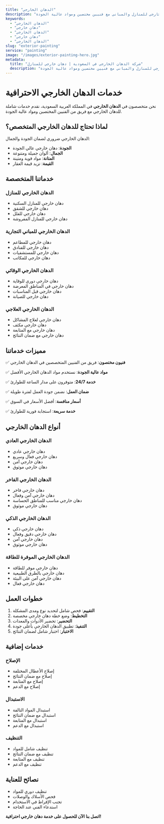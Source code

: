 ```yaml
---
title: "الدهان الخارجي"
description: "خدمات الدهان الخارجي للمنازل والمباني مع فنيين مختصين ومواد عالية الجودة"
keywords:
  - "الدهان الخارجي"
  - "دهان خارجي"
  - "الدهان الخارجي"
  - "دهان خارجي"
  - "الدهان الخارجي"
slug: "exterior-painting"
service: "painting"
image: "/images/exterior-painting-hero.jpg"
metadata:
  title: "شركة الدهان الخارجي في السعودية | دهان خارجي للمنازل"
  description: "أفضل شركة دهان خارجي في السعودية. خدمات الدهان الخارجي للمنازل والمباني مع فنيين مختصين ومواد عالية الجودة."
---
```


# خدمات الدهان الخارجي الاحترافية

نحن متخصصون في **الدهان الخارجي** في المملكة العربية السعودية، نقدم خدمات شاملة للدهان الخارجي مع فريق من الفنيين المختصين ومواد عالية الجودة.

## لماذا تحتاج للدهان الخارجي المتخصص؟

الدهان الخارجي ضروري لضمان الجودة والجمال:

- **الجودة**: دهان خارجي عالي الجودة
- **الجمال**: ألوان جميلة ومتنوعة
- **المتانة**: مواد قوية ومتينة
- **القيمة**: تزيد قيمة العقار

## خدماتنا المتخصصة

### الدهان الخارجي للمنازل
- دهان خارجي للمنازل السكنية
- دهان خارجي للشقق
- دهان خارجي للفلل
- دهان خارجي للمنازل المفروشة

### الدهان الخارجي للمباني التجارية
- دهان خارجي للمطاعم
- دهان خارجي للفنادق
- دهان خارجي للمستشفيات
- دهان خارجي للمكاتب

### الدهان الخارجي الوقائي
- دهان خارجي دوري للوقاية
- دهان خارجي في المناطق المعرضة
- دهان خارجي قبل المناسبات
- دهان خارجي للصيانة

### الدهان الخارجي العلاجي
- دهان خارجي لعلاج المشاكل
- دهان خارجي مكثف
- دهان خارجي مع المتابعة
- دهان خارجي مع ضمان النتائج

## مميزات خدماتنا

✅ **فنيون مختصون**: فريق من الفنيين المتخصصين في الدهان الخارجي

✅ **مواد عالية الجودة**: نستخدم مواد الدهان الخارجي الأفضل

✅ **خدمة 24/7**: متوفرون على مدار الساعة للطوارئ

✅ **ضمان العمل**: نضمن جودة العمل لفترة طويلة

✅ **أسعار منافسة**: أفضل الأسعار في السوق

✅ **خدمة سريعة**: استجابة فورية للطوارئ

## أنواع الدهان الخارجي

### الدهان الخارجي العادي
- دهان خارجي عادي
- دهان خارجي فعال وسريع
- دهان خارجي آمن
- دهان خارجي موثوق

### الدهان الخارجي الفاخر
- دهان خارجي فاخر
- دهان خارجي آمن وفعال
- دهان خارجي مناسب للمناطق الحساسة
- دهان خارجي موثوق

### الدهان الخارجي الذكي
- دهان خارجي ذكي
- دهان خارجي دقيق وفعال
- دهان خارجي آمن
- دهان خارجي موثوق

### الدهان الخارجي الموفرة للطاقة
- دهان خارجي موفر للطاقة
- دهان خارجي بالطرق الطبيعية
- دهان خارجي آمن على البيئة
- دهان خارجي فعال

## خطوات العمل

1. **التقييم**: فحص شامل لتحديد نوع ومدى المشكلة
2. **التخطيط**: وضع خطة دهان خارجي مخصصة
3. **التحضير**: تحضير الأدوات والمعدات
4. **التنفيذ**: تطبيق الدهان الخارجي بأعلى جودة
5. **الاختبار**: اختبار شامل لضمان النتائج

## خدمات إضافية

### الإصلاح
- إصلاح الأعطال المختلفة
- إصلاح مع ضمان النتائج
- إصلاح مع المتابعة
- إصلاح مع الدعم

### الاستبدال
- استبدال المواد التالفة
- استبدال مع ضمان النتائج
- استبدال مع المتابعة
- استبدال مع الدعم

### التنظيف
- تنظيف شامل للمواد
- تنظيف مع ضمان النتائج
- تنظيف مع المتابعة
- تنظيف مع الدعم

## نصائح للعناية

- تنظيف دوري للمواد
- فحص الأسلاك والوصلات
- تجنب الإفراط في الاستخدام
- استدعاء الفني عند الحاجة

**اتصل بنا الآن للحصول على خدمة دهان خارجي احترافية!**
